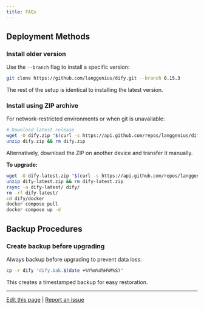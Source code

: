 ```yaml
---
title: FAQs
---
```


## Deployment Methods

### Install older version

Use the `--branch` flag to install a specific version:

```bash
git clone https://github.com/langgenius/dify.git --branch 0.15.3
```

The rest of the setup is identical to installing the latest version.

### Install using ZIP archive

For network-restricted environments or when git is unavailable:

```bash
# Download latest release
wget -O dify.zip "$(curl -s https://api.github.com/repos/langgenius/dify/releases/latest | jq -r '.zipball_url')"
unzip dify.zip && rm dify.zip
```

Alternatively, download the ZIP on another device and transfer it manually.

**To upgrade:**
```bash
wget -O dify-latest.zip "$(curl -s https://api.github.com/repos/langgenius/dify/releases/latest | jq -r '.zipball_url')"
unzip dify-latest.zip && rm dify-latest.zip
rsync -a dify-latest/ dify/
rm -rf dify-latest/
cd dify/docker
docker compose pull
docker compose up -d
```

## Backup Procedures

### Create backup before upgrading

Always backup before upgrading to prevent data loss:

```bash
cp -r dify "dify.bak.$(date +%Y%m%d%H%M%S)"
```

This creates a timestamped backup for easy restoration.

---

[Edit this page](https://github.com/langgenius/dify-docs/edit/main/en/self-hosting/dify-community/faqs.mdx) | [Report an issue](https://github.com/langgenius/dify-docs/issues/new?template=docs.yml)

